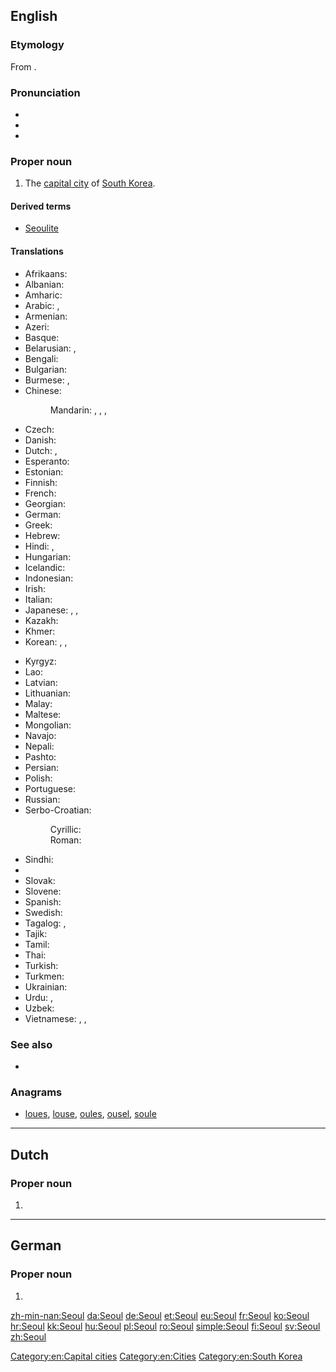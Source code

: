 {{also|Séoul}}
==English==

===Etymology===
From {{etyl|ko|en}} {{term|서울|tr=seoul|lang=ko||capital city}}.

===Pronunciation===
* {{IPA|/səʊl/}}
* {{rhymes|əʊl}}
* {{homophones|lang=en|sole|soul}}

===Proper noun===
{{en-proper noun}}

# The [[capital city]] of [[South Korea]].

====Derived terms====
* [[Seoulite]]

====Translations====
{{trans-top|capital of South Korea}}
* Afrikaans: {{t|af|Seoel}}
* Albanian: {{t|sq|Seoul}}
* Amharic: {{t|am|ሴኡል|tr=se’ul|sc=Ethi}}
* Arabic: {{t|ar|سيئول|m|tr=siʾūl}}, {{t|ar|سيول|m|tr=siyūl}}
* Armenian: {{t|hy|Սեուլ|tr=Seul}}
* Azeri: {{t|az|Seul}}
* Basque: {{t+|eu|Seul}}
* Belarusian: {{t|be|Сеул|m|tr=Sjeúl}}, {{t|be|Сэул|m|tr=Seúl|sc=Cyrl}}
* Bengali: {{t|bn|সিওল|tr=Siol|sc=Beng}}
* Bulgarian: {{t|bg|Сеул|m|tr=Seúl|sc=Cyrl}}
* Burmese: {{t|my|ဆီယူ|tr=hsiyu|sc=Mymr}}, {{t|my|ဆိုးလ်မြို့|tr=hso:myo.|sc=Mymr}}
* Chinese:
*: Mandarin: {{t+|cmn|首爾|sc=Hani}}, {{t|cmn|首尔|tr=Shǒu’ěr|sc=Hani}}, {{t|cmn|漢城|sc=Hani}}, {{t+|cmn|汉城|tr=Hànchéng|sc=Hani}}
* Czech: {{t+|cs|Soul|m}}
* Danish: {{t+|da|Seoul}}
* Dutch: {{t|nl|Seoul|n}}, {{qualifier|Flemish}} {{t|nl|Seoel|n}}
* Esperanto: {{t|eo|Seulo}}
* Estonian: {{t+|et|Sŏul}}
* Finnish: {{t+|fi|Soul}}
* French: {{t+|fr|Séoul|m}}
* Georgian: {{t|ka|სეული|tr=seuli|sc=Geor}}
* German: {{t+|de|Seoul|n}}
* Greek: {{t|el|Σεούλ|f|tr=Seoúl|sc=Grek}}
* Hebrew: {{t|he|סיאול|tr=si’ūl}}
* Hindi: {{t|hi|सिऊल|tr=siūl}}, {{t|hi|सियूल|tr=siyūl}}
* Hungarian: {{t+|hu|Szöul}}
* Icelandic: {{t|is|Seúl}}
* Indonesian: {{t|id|Seoul}}
* Irish: {{t|ga|Súl}}
* Italian: {{t|it|Seul|f}}
* Japanese: {{t+|ja|ソウル|tr=Souru}}, {{t|ja|京城|tr=けいじょう, Keijō}}, {{qualifier|obsolete}} {{t|ja|漢城|tr=かんじょう, Kanjō}}
* Kazakh: {{t|kk|Сеул|tr=Sewl|sc=Cyrl}}
* Khmer: {{t|km|សេអ៊ូល|tr=see’uul|sc=Khmr}}
* Korean: {{t+|ko|서울|tr=Seoul|sc=Hang}}, {{t+|ko|서울특별시|tr=서울特別市,Seoul-teuk-byeol-si|sc=Kore}}, {{t|ko|서울시|tr=Seoul-si,서울市|sc=Kore}}
{{trans-mid}}
* Kyrgyz: {{t|ky|Сеул|tr=Seul|sc=Cyrl}}
* Lao: {{t|lo|ເຊອູນ|tr=sē'ūn|sc=Laoo}}
* Latvian: {{t|lv|Seula}}
* Lithuanian: {{t|lt|Seulas}}
* Malay: {{t|ms|Seoul}}
* Maltese: {{t|mt|Seul}}
* Mongolian: {{t|mn|Сөүл|tr=Söül|sc=Cyrl}}
* Navajo: {{t|nv|Sééʼool}}
* Nepali: {{t|ne|सिउल|tr=siul|sc=Deva}}
* Pashto: {{t|ps|سېول|tr=Seūl|sc=ps-Arab}}
* Persian: {{t|fa|سئول|tr=Se'ul}}
* Polish: {{t+|pl|Seul|m}}
* Portuguese: {{t|pt|Seul}}
* Russian: {{t|ru|Сеул|m|tr=Seúl}}
* Serbo-Croatian:
*: Cyrillic: {{t|sh|Сеул|m|sc=Cyrl}}
*: Roman: {{t|sh|Seul|m}}
* Sindhi: {{t|sd|سيول|tr=Siyūl|sc=sd-Arab}}
* {{trreq|si}}
* Slovak: {{t|sk|Soul|m}}
* Slovene: {{t|sl|Seul|m}}
* Spanish: {{t+|es|Seúl|m}}
* Swedish: {{t+|sv|Söul}}
* Tagalog: {{t|tl|Seúl}}, {{t|tl|Seyúl}}
* Tajik: {{t|tg|Сеул|tr=Seul|sc=Cyrl}}
* Tamil: {{t|ta|சியோல்|tr=Čiyōl}}
* Thai: {{t+|th|โซล|tr=sōn}}
* Turkish: {{t|tr|Seul}}
* Turkmen: {{t|tk|Seul}}
* Ukrainian: {{t|uk|Сеул|m|tr=Seúl}}
* Urdu: {{t|ur|سیئول|tr=siyūl}}, {{t|ur|سیول|tr=seūl}}
* Uzbek: {{t|uz|Seul}}
* Vietnamese: {{t|vi|Xơ-un}}, {{t|vi|Xê-un}}, {{t|vi|Seoul}}
{{trans-bottom}}

===See also===
* {{pedia}}

===Anagrams===
* [[loues#English|loues]], [[louse#English|louse]], [[oules#English|oules]], [[ousel#English|ousel]], [[soule#English|soule]]

[[Category:en:Capital cities]]
[[Category:en:Cities]]
[[Category:en:South Korea]]

----

==Dutch==

===Proper noun===
{{nl-proper noun}}

# {{l|en|Seoul}}

----

==German==

===Proper noun===
{{de-proper noun}}

# {{l|en|Seoul}}

[[zh-min-nan:Seoul]]
[[da:Seoul]]
[[de:Seoul]]
[[et:Seoul]]
[[eu:Seoul]]
[[fr:Seoul]]
[[ko:Seoul]]
[[hr:Seoul]]
[[kk:Seoul]]
[[hu:Seoul]]
[[pl:Seoul]]
[[ro:Seoul]]
[[simple:Seoul]]
[[fi:Seoul]]
[[sv:Seoul]]
[[zh:Seoul]]